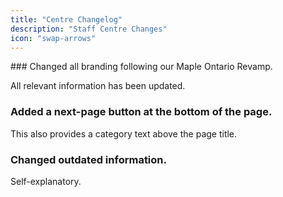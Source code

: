 ```yaml
---
title: "Centre Changelog"
description: "Staff Centre Changes"
icon: "swap-arrows"
---
```


<Update label="11/28/2024" description="version 2.0">
  ### Changed all branding following our Maple Ontario Revamp.

  All relevant information has been updated.
</Update>
<Update label="11/27/2024" description="version 1.9">
  ### Added a next-page button at the bottom of the page.

  This also provides a category text above the page title.

  ### Changed outdated information.

  Self-explanatory.
</Update>
